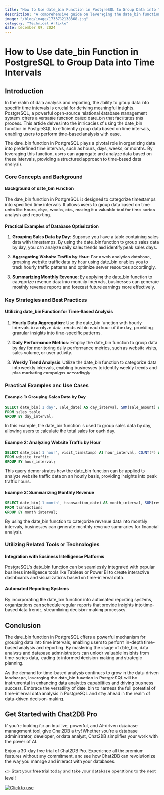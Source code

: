 ```yaml
---
title: "How to Use date_bin Function in PostgreSQL to Group Data into Time Intervals"
description: "A comprehensive guide on leveraging the date_bin function in PostgreSQL to effectively group data into time intervals for better analysis and reporting."
image: "/blog/image/1733732138368.jpg"
category: "Technical Article"
date: December 09, 2024
---
```


# How to Use date_bin Function in PostgreSQL to Group Data into Time Intervals

## Introduction

In the realm of data analysis and reporting, the ability to group data into specific time intervals is crucial for deriving meaningful insights. PostgreSQL, a powerful open-source relational database management system, offers a versatile function called date_bin that facilitates this process. This article delves into the intricacies of using the date_bin function in PostgreSQL to efficiently group data based on time intervals, enabling users to perform time-based analysis with ease.

The date_bin function in PostgreSQL plays a pivotal role in organizing data into predefined time intervals, such as hours, days, weeks, or months. By leveraging this function, users can aggregate and analyze data based on these intervals, providing a structured approach to time-based data analysis.

### Core Concepts and Background

#### Background of date_bin Function

The date_bin function in PostgreSQL is designed to categorize timestamps into specified time intervals. It allows users to group data based on time units like hours, days, weeks, etc., making it a valuable tool for time-series analysis and reporting.

#### Practical Examples of Database Optimization

1. **Grouping Sales Data by Day**: Suppose you have a table containing sales data with timestamps. By using the date_bin function to group sales data by day, you can analyze daily sales trends and identify peak sales days.

2. **Aggregating Website Traffic by Hour**: For a web analytics database, grouping website traffic data by hour using date_bin enables you to track hourly traffic patterns and optimize server resources accordingly.

3. **Summarizing Monthly Revenue**: By applying the date_bin function to categorize revenue data into monthly intervals, businesses can generate monthly revenue reports and forecast future earnings more effectively.

### Key Strategies and Best Practices

#### Utilizing date_bin Function for Time-Based Analysis

1. **Hourly Data Aggregation**: Use the date_bin function with hourly intervals to analyze data trends within each hour of the day, providing granular insights into time-specific patterns.

2. **Daily Performance Metrics**: Employ the date_bin function to group data by day for monitoring daily performance metrics, such as website visits, sales volume, or user activity.

3. **Weekly Trend Analysis**: Utilize the date_bin function to categorize data into weekly intervals, enabling businesses to identify weekly trends and plan marketing campaigns accordingly.

### Practical Examples and Use Cases

#### Example 1: Grouping Sales Data by Day

```sql
SELECT date_bin('1 day', sale_date) AS day_interval, SUM(sale_amount) AS total_sales
FROM sales_table
GROUP BY day_interval;
```

In this example, the date_bin function is used to group sales data by day, allowing users to calculate the total sales for each day.

#### Example 2: Analyzing Website Traffic by Hour

```sql
SELECT date_bin('1 hour', visit_timestamp) AS hour_interval, COUNT(*) AS visit_count
FROM website_traffic
GROUP BY hour_interval;
```

This query demonstrates how the date_bin function can be applied to analyze website traffic data on an hourly basis, providing insights into peak traffic hours.

#### Example 3: Summarizing Monthly Revenue

```sql
SELECT date_bin('1 month', transaction_date) AS month_interval, SUM(revenue_amount) AS total_revenue
FROM transactions
GROUP BY month_interval;
```

By using the date_bin function to categorize revenue data into monthly intervals, businesses can generate monthly revenue summaries for financial analysis.

### Utilizing Related Tools or Technologies

#### Integration with Business Intelligence Platforms

PostgreSQL's date_bin function can be seamlessly integrated with popular business intelligence tools like Tableau or Power BI to create interactive dashboards and visualizations based on time-interval data.

#### Automated Reporting Systems

By incorporating the date_bin function into automated reporting systems, organizations can schedule regular reports that provide insights into time-based data trends, streamlining decision-making processes.

## Conclusion

The date_bin function in PostgreSQL offers a powerful mechanism for grouping data into time intervals, enabling users to perform in-depth time-based analysis and reporting. By mastering the usage of date_bin, data analysts and database administrators can unlock valuable insights from time-series data, leading to informed decision-making and strategic planning.

As the demand for time-based analysis continues to grow in the data-driven landscape, leveraging the date_bin function in PostgreSQL will be instrumental in enhancing data analytics capabilities and driving business success. Embrace the versatility of date_bin to harness the full potential of time-interval data analysis in PostgreSQL and stay ahead in the realm of data-driven decision-making.

## Get Started with Chat2DB Pro

If you're looking for an intuitive, powerful, and AI-driven database management tool, give Chat2DB a try! Whether you're a database administrator, developer, or data analyst, Chat2DB simplifies your work with the power of AI.

Enjoy a 30-day free trial of Chat2DB Pro. Experience all the premium features without any commitment, and see how Chat2DB can revolutionize the way you manage and interact with your databases.

👉 [Start your free trial today](https://chat2db.ai/pricing) and take your database operations to the next level!


[![Click to use](/image/blog/bg/chat2db.jpg)](https://chat2db.ai/)
